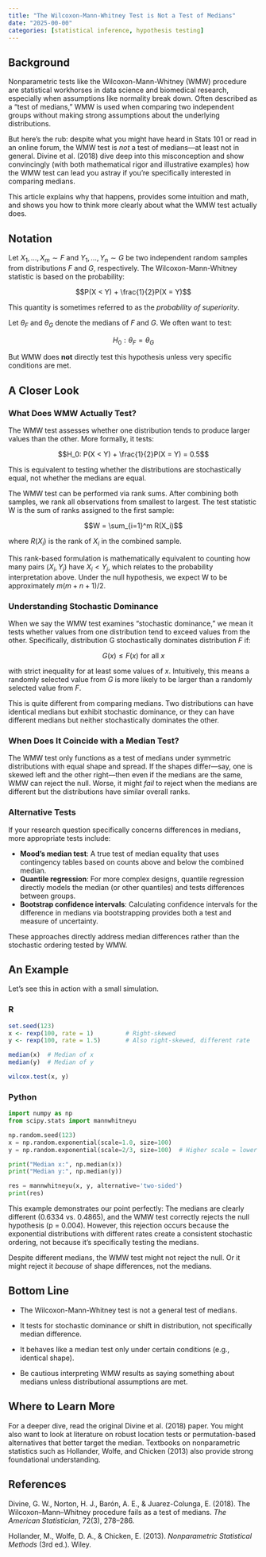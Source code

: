 ```yaml
---
title: "The Wilcoxon-Mann-Whitney Test is Not a Test of Medians"
date: "2025-00-00"
categories: [statistical inference, hypothesis testing]
---
```


## Background

Nonparametric tests like the Wilcoxon-Mann-Whitney (WMW) procedure are statistical workhorses in data science and biomedical research, especially when assumptions like normality break down. Often described as a "test of medians," WMW is used when comparing two independent groups without making strong assumptions about the underlying distributions.

But here's the rub: despite what you might have heard in Stats 101 or read in an online forum, the WMW test is *not* a test of medians—at least not in general. Divine et al. (2018) dive deep into this misconception and show convincingly (with both mathematical rigor and illustrative examples) how the WMW test can lead you astray if you're specifically interested in comparing medians.

This article explains why that happens, provides some intuition and math, and shows you how to think more clearly about what the WMW test actually does.

## Notation

Let $X_1, \ldots, X_m \sim F$ and $Y_1, \ldots, Y_n \sim G$ be two independent random samples from distributions $F$ and $G$, respectively. The Wilcoxon-Mann-Whitney statistic is based on the probability:

$$P(X < Y) + \frac{1}{2}P(X = Y)$$

This quantity is sometimes referred to as the *probability of superiority*.

Let $\theta_F$ and $\theta_G$ denote the medians of $F$ and $G$. We often want to test:

$$H_0: \theta_F = \theta_G$$

But WMW does **not** directly test this hypothesis unless very specific conditions are met.

## A Closer Look

### What Does WMW Actually Test?

The WMW test assesses whether one distribution tends to produce larger values than the other. More formally, it tests:

$$H_0: P(X < Y) + \frac{1}{2}P(X = Y) = 0.5$$

This is equivalent to testing whether the distributions are stochastically equal, not whether the medians are equal.

The WMW test can be performed via rank sums. After combining both samples, we rank all observations from smallest to largest. The test statistic W is the sum of ranks assigned to the first sample:

$$W = \sum_{i=1}^m R(X_i)$$

where $R(X_i)$ is the rank of $X_i$ in the combined sample. 

This rank-based formulation is mathematically equivalent to counting how many pairs $(X_i, Y_j)$ have $X_i < Y_j$, which relates to the probability interpretation above. Under the null hypothesis, we expect W to be approximately $m(m+n+1)/2$.

### Understanding Stochastic Dominance

When we say the WMW test examines "stochastic dominance," we mean it tests whether values from one distribution tend to exceed values from the other. Specifically, distribution G stochastically dominates distribution $F$ if:

$$G(x) \leq F(x) \text{ for all } x$$

with strict inequality for at least some values of $x$. Intuitively, this means a randomly selected value from $G$ is more likely to be larger than a randomly selected value from $F$.

This is quite different from comparing medians. Two distributions can have identical medians but exhibit stochastic dominance, or they can have different medians but neither stochastically dominates the other.

### When Does It Coincide with a Median Test?

The WMW test only functions as a test of medians under symmetric distributions with equal shape and spread. If the shapes differ—say, one is skewed left and the other right—then even if the medians are the same, WMW can reject the null. Worse, it might *fail* to reject when the medians are different but the distributions have similar overall ranks.

### Alternative Tests

If your research question specifically concerns differences in medians, more appropriate tests include:

- **Mood's median test**: A true test of median equality that uses contingency tables based on counts above and below the combined median.
- **Quantile regression**: For more complex designs, quantile regression directly models the median (or other quantiles) and tests differences between groups.
- **Bootstrap confidence intervals**: Calculating confidence intervals for the difference in medians via bootstrapping provides both a test and measure of uncertainty.

These approaches directly address median differences rather than the stochastic ordering tested by WMW.

## An Example

Let’s see this in action with a small simulation.

::::{.panel-tabset}

### R

```r
set.seed(123)
x <- rexp(100, rate = 1)         # Right-skewed
y <- rexp(100, rate = 1.5)       # Also right-skewed, different rate

median(x)  # Median of x
median(y)  # Median of y

wilcox.test(x, y)
```

### Python

```python
import numpy as np
from scipy.stats import mannwhitneyu

np.random.seed(123)
x = np.random.exponential(scale=1.0, size=100)
y = np.random.exponential(scale=2/3, size=100)  # Higher scale = lower rate

print("Median x:", np.median(x))
print("Median y:", np.median(y))

res = mannwhitneyu(x, y, alternative='two-sided')
print(res)
```

::::

This example demonstrates our point perfectly: The medians are clearly different (0.6334 vs. 0.4865), and the WMW test correctly rejects the null hypothesis (p = 0.004). However, this rejection occurs because the exponential distributions with different rates create a consistent stochastic ordering, not because it's specifically testing the medians.

Despite different medians, the WMW test might not reject the null. Or it might reject it *because* of shape differences, not the medians.

## Bottom Line

- The Wilcoxon-Mann-Whitney test is not a general test of medians.

- It tests for stochastic dominance or shift in distribution, not specifically median difference.

- It behaves like a median test only under certain conditions (e.g., identical shape).

- Be cautious interpreting WMW results as saying something about medians unless distributional assumptions are met.

## Where to Learn More

For a deeper dive, read the original Divine et al. (2018) paper. You might also want to look at literature on robust location tests or permutation-based alternatives that better target the median. Textbooks on nonparametric statistics such as Hollander, Wolfe, and Chicken (2013) also provide strong foundational understanding.

## References

Divine, G. W., Norton, H. J., Barón, A. E., & Juarez-Colunga, E. (2018). The Wilcoxon–Mann–Whitney procedure fails as a test of medians. *The American Statistician*, 72(3), 278–286.

Hollander, M., Wolfe, D. A., & Chicken, E. (2013). *Nonparametric Statistical Methods* (3rd ed.). Wiley.

